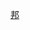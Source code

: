 {{Catnav|頁面分類|地理|行政区划|一级行政区|印度一级行政区}}

{{catmore}}
{{印度区划分类指南}}
{{Commonscat|Rajasthan}}

[[Category:印度的邦和中央直辖区|邦]]